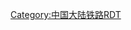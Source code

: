 {{Routemap|title=望和支线|title-bg=#000000|inline=<includeonly>yes</includeonly>
|map=
CONTgq\STRq\eABZq+l\DSTq\CONTfq~~ ~~'''[[望京站]]'''~~ {[[双沙铁路]]{{rmr|l=l|[[沙河站 (京包铁路)|沙河站]]|r=r|[[双桥站 (中国铁路)|双桥站]]}}}
exSTR
WASSERq\exhKRZWae\WASSERq~~ ~~上跨[[北小河]]
exSTR
RP4q\exSKRZ-G4o\RP4q~~ ~~上跨[[北京四环路|四环路]]（[[望和桥]]）
exSTR
RP1q\exSKRZ-G1BUE\RP1q~~ ~~太阳宫南街
exSTR
WASSERq\exhKRZWae\WASSERq~~ ~~上跨[[土城沟]]
exSTR
RP4q\exSKRZ-G4o\RP4q~~ ~~上跨[[北京三环路|三环路]]（[[太阳宫桥]]）
exSTR
exDST~~ ~~'''[[和平里站]]'''
exCONTf~~ ~~[[造纸厂专用线]] {{rmr|l=d|[[北京造纸一厂站]]}}
|bottom={{navbar|望和支线RDT}}
}}<noinclude>
{{Rdt intro|[[望和支线]]}}
[[Category:中国大陆铁路RDT]]
</noinclude>